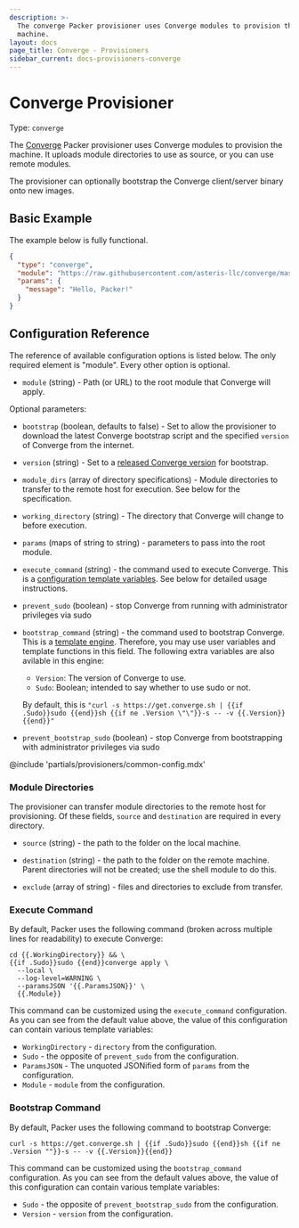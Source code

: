 ```yaml
---
description: >-
  The converge Packer provisioner uses Converge modules to provision the
  machine.
layout: docs
page_title: Converge - Provisioners
sidebar_current: docs-provisioners-converge
---
```


# Converge Provisioner

Type: `converge`

The [Converge](http://converge.aster.is) Packer provisioner uses Converge
modules to provision the machine. It uploads module directories to use as
source, or you can use remote modules.

The provisioner can optionally bootstrap the Converge client/server binary onto
new images.

## Basic Example

The example below is fully functional.

```json
{
  "type": "converge",
  "module": "https://raw.githubusercontent.com/asteris-llc/converge/master/samples/fileContent.hcl",
  "params": {
    "message": "Hello, Packer!"
  }
}
```

## Configuration Reference

The reference of available configuration options is listed below. The only
required element is "module". Every other option is optional.

- `module` (string) - Path (or URL) to the root module that Converge will
  apply.

Optional parameters:

- `bootstrap` (boolean, defaults to false) - Set to allow the provisioner to
  download the latest Converge bootstrap script and the specified `version`
  of Converge from the internet.

- `version` (string) - Set to a [released Converge
  version](https://github.com/asteris-llc/converge/releases) for bootstrap.

- `module_dirs` (array of directory specifications) - Module directories to
  transfer to the remote host for execution. See below for the specification.

- `working_directory` (string) - The directory that Converge will change to
  before execution.

- `params` (maps of string to string) - parameters to pass into the root
  module.

- `execute_command` (string) - the command used to execute Converge. This is a
  [configuration template variables](/docs/templates/engine.html).
  See below for detailed usage instructions.

- `prevent_sudo` (boolean) - stop Converge from running with administrator
  privileges via sudo

- `bootstrap_command` (string) - the command used to bootstrap Converge. This
  is a [template engine](/docs/templates/engine.html). Therefore, you may use
  user variables and template functions in this field. The following extra
  variables are also avilable in this engine:

  - `Version`: The version of Converge to use.
  - `Sudo`: Boolean; intended to say whether to use sudo or not.

  By default, this is `"curl -s https://get.converge.sh | {{if .Sudo}}sudo {{end}}sh {{if ne .Version \"\"}}-s -- -v {{.Version}}{{end}}"`

- `prevent_bootstrap_sudo` (boolean) - stop Converge from bootstrapping with
  administrator privileges via sudo

@include 'partials/provisioners/common-config.mdx'

### Module Directories

The provisioner can transfer module directories to the remote host for
provisioning. Of these fields, `source` and `destination` are required in every
directory.

- `source` (string) - the path to the folder on the local machine.

- `destination` (string) - the path to the folder on the remote machine.
  Parent directories will not be created; use the shell module to do this.

- `exclude` (array of string) - files and directories to exclude from
  transfer.

### Execute Command

By default, Packer uses the following command (broken across multiple lines for
readability) to execute Converge:

```liquid
cd {{.WorkingDirectory}} && \
{{if .Sudo}}sudo {{end}}converge apply \
  --local \
  --log-level=WARNING \
  --paramsJSON '{{.ParamsJSON}}' \
  {{.Module}}
```

This command can be customized using the `execute_command` configuration. As
you can see from the default value above, the value of this configuration can
contain various template variables:

- `WorkingDirectory` - `directory` from the configuration.
- `Sudo` - the opposite of `prevent_sudo` from the configuration.
- `ParamsJSON` - The unquoted JSONified form of `params` from the
  configuration.
- `Module` - `module` from the configuration.

### Bootstrap Command

By default, Packer uses the following command to bootstrap Converge:

```liquid
curl -s https://get.converge.sh | {{if .Sudo}}sudo {{end}}sh {{if ne .Version ""}}-s -- -v {{.Version}}{{end}}
```

This command can be customized using the `bootstrap_command` configuration. As
you can see from the default values above, the value of this configuration can
contain various template variables:

- `Sudo` - the opposite of `prevent_bootstrap_sudo` from the configuration.
- `Version` - `version` from the configuration.
